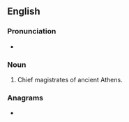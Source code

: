 ==English==

===Pronunciation===
* {{audio|en|En-us-archons.ogg|Audio (US)}}

===Noun===
{{head|en|noun form}}

# {{plural of|en|archon}} Chief magistrates of ancient Athens.

===Anagrams===
* {{anagrams|en|a=achnors|Charons|anchors|ranchos}}